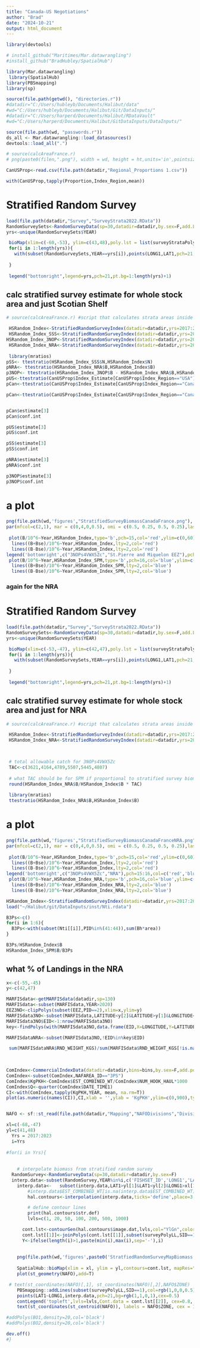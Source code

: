 ```yaml
---
title: "Canada-US Negotiations"
author: "Brad"
date: "2024-10-21"
output: html_document
---
```


```r
library(devtools)

# install_github("Maritimes/Mar.datawrangling")
#install_github("BradHubley/SpatialHub")

library(Mar.datawrangling)
 library(SpatialHub)
library(PBSmapping)
library(sp)

source(file.path(getwd(), "directories.r"))
#datadir="C:/Users/hubleyb/Documents/Halibut/data"
#wd="C:/Users/hubleyb/Documents/Halibut/Git/DataInputs/"
#datadir="C:/Users/harperd/Documents/Halibut/RDataVault"
#wd="C:/Users/harperd/Documents/Halibut/GitDataInputs/DataInputs/"

source(file.path(wd, "passwords.r")) 
ds_all <- Mar.datawrangling::load_datasources()
devtools::load_all(".")

# source(calcAreaFrance.r)
# png(paste0(filen,".png"), width = wd, height = ht,units='in',pointsize=12, res=300,type='cairo')

```

```r
CanUSProp<-read.csv(file.path(datadir,"Regional_Proportions 1.csv"))

with(CanUSProp,tapply(Proportion,Index_Region,mean))
```

# Stratified Random Survey
```r

load(file.path(datadir,"Survey","SurveyStrata2022.RData"))
RandomSurveySets<-RandomSurveyData(sp=30,datadir=datadir,by.sex=F,add.LF=F)
yrs<-unique(RandomSurveySets$YEAR)

 bioMap(xlim=c(-60,-53), ylim=c(43,48),poly.lst = list(surveyStrataPolyLL,props), plot.rivers=F, isobaths = NULL,mapRes="MR",LT=T)
 for(i in 1:length(yrs)){
   with(subset(RandomSurveySets,YEAR==yrs[i]),points(LONG1,LAT1,pch=21,bg=i+1))
   
 }
 
 legend("bottomright",legend=yrs,pch=21,pt.bg=1:length(yrs)+1)


```



## calc stratified survey estimate for whole stock area and just Scotian Shelf
```r

# source(calcAreaFrance.r) #script that calculates strata areas inside SPM EEZ and saves them as SPMareas.csv

 HSRandom_Index<-StratifiedRandomSurveyIndex(datadir=datadir,yrs=2017:2022, output = 'stratified.estimate')
 HSRandom_Index_SSS<-StratifiedRandomSurveyIndex(datadir=datadir,yrs=2017:2022, output = 'stratified.estimate', select.strata=c(11, 12, 13, 21, 22, 23, 31, 32, 33, 34))
HSRandom_Index_3NOP<-StratifiedRandomSurveyIndex(datadir=datadir,yrs=2017:2022, output = 'stratified.estimate', select.strata=c(41, 42, 43, 44, 51, 52, 53))
 HSRandom_Index_NRA<-StratifiedRandomSurveyIndex(datadir=datadir,yrs=2017:2022, output = 'stratified.estimate', AltArea="NRA")
 
 library(mratios)
pSS<- ttestratio(HSRandom_Index_SSS$N,HSRandom_Index$N)
pNRA<- ttestratio(HSRandom_Index_NRA$B,HSRandom_Index$B)
p3NOP<- ttestratio(HSRandom_Index_3NOP$B - HSRandom_Index_NRA$B,HSRandom_Index$B)
pUS<-ttestratio(CanUSProp$Index_Estimate[CanUSProp$Index_Region=="USA"],CanUSProp$Total_Estimate[CanUSProp$Index_Region=="USA"])
pCan<-ttestratio(CanUSProp$Index_Estimate[CanUSProp$Index_Region=="Canada"],CanUSProp$Total_Estimate[CanUSProp$Index_Region=="Canada"])

pCan<-ttestratio(CanUSProp$Index_Estimate[CanUSProp$Index_Region=="Canada"],CanUSProp$Total_Estimate[CanUSProp$Index_Region=="Canada"])


pCan$estimate[3]
pCan$conf.int

pUS$estimate[3]
pUS$conf.int

pSS$estimate[3]
pSS$conf.int

pNRA$estimate[3]
pNRA$conf.int

p3NOP$estimate[3]
p3NOP$conf.int
```

# a plot
```r
png(file.path(wd,'figures',"StratifiedSurveyBiomassCanadaFrance.png"), width =8, height = 6,units='in',pointsize=12, res=300,type='cairo')
par(mfcol=c(2,1), mar = c(0,4,0,0.5), omi = c(0.5, 0.25, 0.5, 0.25),las=1)
 
 plot(B/10^6~Year,HSRandom_Index,type='b',pch=15,col='red',ylim=c(0,60), ylab="Stratified Biomass  (kt)")
  lines((B+Bse)/10^6~Year,HSRandom_Index,lty=2,col='red')
  lines((B-Bse)/10^6~Year,HSRandom_Index,lty=2,col='red')
legend('bottomright',c("3NOPs4VWX5Zc","St.Pierre and Miquelon EEZ"),pch=15:16,col=c('red','blue'))
 plot(B/10^6~Year,HSRandom_Index_SPM,type='b',pch=16,col='blue',ylim=c(0,1.5), ylab="Stratified Biomass  (kt)")
  lines((B+Bse)/10^6~Year,HSRandom_Index_SPM,lty=2,col='blue')
  lines((B-Bse)/10^6~Year,HSRandom_Index_SPM,lty=2,col='blue')

```



### again for the NRA
# Stratified Random Survey
```r

load(file.path(datadir,"Survey","SurveyStrata2022.RData"))
RandomSurveySets<-RandomSurveyData(sp=30,datadir=datadir,by.sex=F,add.LF=F)
yrs<-unique(RandomSurveySets$YEAR)

 bioMap(xlim=c(-53,-47), ylim=c(42,47),poly.lst = list(surveyStrataPolyLL,props), plot.rivers=F, isobaths = NULL,mapRes="MR",LT=T)
 for(i in 1:length(yrs)){
   with(subset(RandomSurveySets,YEAR==yrs[i]),points(LONG1,LAT1,pch=21,bg=i+1))
   
 }
 
 legend("bottomright",legend=yrs,pch=21,pt.bg=1:length(yrs)+1)


```



## calc stratified survey estimate for whole stock area and just for NRA
```r

# source(calcAreaFrance.r) #script that calculates strata areas inside SPM EEZ and saves them as SPMareas.csv

 HSRandom_Index<-StratifiedRandomSurveyIndex(datadir=datadir,yrs=2017:2022, output = 'stratified.estimate' )
 HSRandom_Index_NRA<-StratifiedRandomSurveyIndex(datadir=datadir,yrs=2017:2022, output = 'stratified.estimate', AltArea="NRA")


 
 # total allowable catch for 3NOPs4VWX5Zc 
 TAC<-c(3621,4164,4789,5507,5445,4807)
 
 # what TAC should be for SPM if proportional to stratified survey biomass estimate
 round(HSRandom_Index_NRA$B/HSRandom_Index$B * TAC)
 
 library(mratios)
 ttestratio(HSRandom_Index_NRA$B,HSRandom_Index$B)


```

# a plot
```r
png(file.path(wd,'figures',"StratifiedSurveyBiomassCanadaFranceNRA.png"), width =8, height = 6,units='in',pointsize=12, res=300,type='cairo')
par(mfcol=c(2,1), mar = c(0,4,0,0.5), omi = c(0.5, 0.25, 0.5, 0.25),las=1)
 
 plot(B/10^6~Year,HSRandom_Index,type='b',pch=15,col='red',ylim=c(0,60), ylab="Stratified Biomass  (kt)")
  lines((B+Bse)/10^6~Year,HSRandom_Index,lty=2,col='red')
  lines((B-Bse)/10^6~Year,HSRandom_Index,lty=2,col='red')
legend('bottomright',c("3NOPs4VWX5Zc","NRA"),pch=15:16,col=c('red','blue'))
 plot(B/10^6~Year,HSRandom_Index_NRA,type='b',pch=16,col='blue',ylim=c(0,10), ylab="Stratified Biomass  (kt)")
  lines((B+Bse)/10^6~Year,HSRandom_Index_NRA,lty=2,col='blue')
  lines((B-Bse)/10^6~Year,HSRandom_Index_NRA,lty=2,col='blue')

```


```r
HSRandom_Index<-StratifiedRandomSurveyIndex(datadir=datadir,yrs=2017:2022, output = 'stratified.estimate')
load("~/Halibut/git/DataInputs/inst/Nti.rdata")

B3Ps<-c()
for(i in 1:6){
  B3Ps<-with(subset(Nti[[i]],PID%in%(41:44)),sum(Bh*area))
}

B3Ps/HSRandom_Index$B
HSRandom_Index_SPM$B/B3Ps
```
## what % of Landings in the NRA
```r
x<-c(-55,-45)
y<-c(42,47)

MARFISdata<-getMARFISdata(datadir,sp=130)
MARFISdata<-subset(MARFISdata,YEAR>2020)
EEZ3NO<-clipPolys(subset(EEZ,PID==2),xlim=x,ylim=y)
MARFISdata3NO<-subset(MARFISdata,LATITUDE<y[2]&LATITUDE>y[1]&LONGITUDE<x[2]&LONGITUDE>x[1])
MARFISdata3NO$EID<-1:nrow(MARFISdata3NO)
key<-findPolys(with(MARFISdata3NO,data.frame(EID,X=LONGITUDE,Y=LATITUDE)),EEZ3NO)

MARFISdataNRA<-subset(MARFISdata3NO,!EID%in%key$EID)

 sum(MARFISdataNRA$RND_WEIGHT_KGS)/sum(MARFISdata$RND_WEIGHT_KGS[!is.na(MARFISdata$LATITUDE)],na.rm=T)*100
 
 
```
```r
ComIndex<-CommercialIndexData(datadir=datadir,bins=bins,by.sex=F,add.portsampling=F,add.LF = F)
ComIndex<-subset(ComIndex,NAFAREA_ID=="3PS")
ComIndex$KgPKH<-ComIndex$EST_COMBINED_WT/ComIndex$NUM_HOOK_HAUL*1000
ComIndex$Q<-quarter(ComIndex$DATE_TIME1)
CI<-with(ComIndex,tapply(KgPKH,YEAR, mean, na.rm=T))
plot(as.numeric(names(CI)),CI,xlab = '',ylab = 'KgPKH',ylim=c(0,900),type='b',pch=16)



```



```r

NAFO <- sf::st_read(file.path(datadir,"Mapping","NAFODivisions","Divisions.shp"))

xl=c(-68,-47)
yl=c(41,48)    
  Yrs = 2017:2023        
  i=Yrs
  
#for(i in Yrs){
  
  
	# interpolate biomass from stratified random survey
  RandomSurvey<-RandomSurveyData(sp=30,datadir=datadir,by.sex=F)
  interp.data<-subset(RandomSurvey,YEAR%in%i,c('FISHSET_ID','LONG1','LAT1','EST_COMBINED_WT'))
    interp.data<-	subset(interp.data,LAT1>yl[1]&LAT1<yl[2]&LONG1>xl[1]&LONG1<xl[2])	
		#interp.data$EST_COMBINED_WT[is.na(interp.data$EST_COMBINED_WT)]<-0
		hal.contours<-interpolation(interp.data,ticks='define',place=3,nstrata=5,str.min=0,interp.method='gstat',blank=T,blank.dist=0.5,res=0.1,smooth=F,idp=3.5)

		# define contour lines
		print(hal.contours$str.def)
		lvls=c(1, 20, 50, 100, 200, 500, 1000)

	  cont.lst<-contourGen(hal.contours$image.dat,lvls,col="YlGn",colorAdj=1)
	  cont.lst[[1]]<-joinPolys(cont.lst[[1]],subset(surveyPolyLL,SID==1),operation="INT")
	  Y<-ifelse(length(i)>1,paste(min(i),max(i),sep='-'),i)
	  
	  
    png(file.path(wd,'figures',paste0('StratfiedRandomSurveyMapBiomass',Y,'.png')),width=10,height=7,units='in',pointsize=12, res=300,type='cairo')
                             
    SpatialHub::bioMap(xlim = xl, ylim = yl,contours=cont.lst, mapRes="MR", title = paste("Stratified Random Survey",Y))
    plot(st_geometry(NAFO),add=T)

 # text(st_coordinates(NAFO)[,1], st_coordinates(NAFO)[,2],NAFO$ZONE)
    PBSmapping::addLines(subset(surveyPolyLL,SID==1),col=rgb(1,0,0,0.5))
    points(LAT1~LONG1,interp.data,pch=21,bg=rgb(1,1,0,1),cex=0.5)
    contLegend('topleft',lvls=lvls,Cont.data = cont.lst[[2]], cex=0.8, title='Kg Halibut / Set')
    text(st_coordinates(st_centroid(NAFO)), labels = NAFO$ZONE, cex = 1, pos=2,col='black')

#addPolys(BO1,density=20,col='black')
#addPolys(BO2,density=20,col='black')

dev.off()
#}

  
  
```
